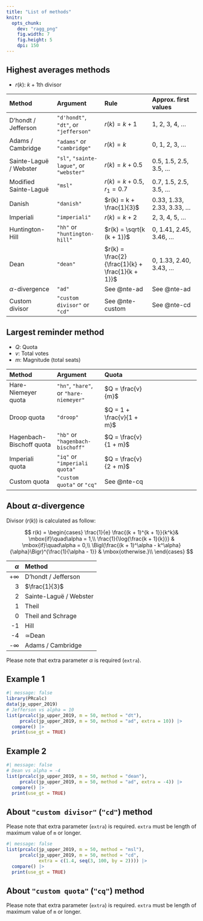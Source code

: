 ```yaml
---
title: "List of methods"
knitr: 
  opts_chunk: 
    dev: "ragg_png"
    fig.width: 7
    fig.height: 5
    dpi: 150
---
```


## Highest averages methods

* $r(k)$: $k+1$th divisor

|Method|Argument|Rule|Approx. first values|
|:---|:---|:---|:---|
|D'hondt / Jefferson |`"d'hondt"`, `"dt"`, or `"jefferson"`|$r(k) = k + 1$|1, 2, 3, 4, ...|
|Adams / Cambridge|`"adams"` or `"cambridge"`|$r(k) = k$|0, 1, 2, 3, ...|
|Sainte-Laguë / Webster|`"sl"`, `"sainte-lague"`, or `"webster"`|$r(k) = k + 0.5$|0.5, 1.5, 2.5, 3.5, ...|
|Modified Sainte-Laguë|`"msl"`|$r(k) = k + 0.5, r_1 = 0.7$|0.7, 1.5, 2.5, 3.5, ...|
|Danish|`"danish"`|$r(k) = k + \frac{1}{3}$|0.33, 1.33, 2.33, 3.33, ...|
|Imperiali|`"imperiali"`|$r(k) = k + 2$|2, 3, 4, 5, ...|
|Huntington-Hill|`"hh"` or `"huntington-hill"`|$r(k) = \sqrt{k (k + 1)}$|0, 1.41, 2.45, 3.46, ...|
|Dean|`"dean"`|$r(k) = \frac{2}{\frac{1}{k} + \frac{1}{k + 1}}$|0, 1.33, 2.40, 3.43, ...|
|$\alpha$-divergence|`"ad"`|See @nte-ad |See @nte-ad |
|Custom divisor|`"custom divisor"` or `"cd"`|See @nte-custom |See @nte-cd |

## Largest reminder method

* $Q$: Quota
* $v$: Total votes
* $m$: Magnitude (total seats)

|Method|Argument|Quota|
|:---|:---|:---|:---|
|Hare-Niemeyer quota|`"hn"`, `"hare"`, or `"hare-niemeyer"`|$Q = \frac{v}{m}$|
|Droop quota|`"droop"`|$Q = 1 + \frac{v}{1 + m}$|
|Hagenbach-Bischoff quota|`"hb"` or `"hagenbach-bischoff"`|$Q = \frac{v}{1 + m}$|
|Imperiali quota|`"iq"` or `"imperiali quota"`|$Q = \frac{v}{2 + m}$|
|Custom quota|`"custom quota"` or `"cq"`|See @nte-cq|

:::{#nte-ad .callout-note collapse="true"}
## About $\alpha$-divergence

Divisor ($r(k)$) is calculated as follow:

$$
r(k) = \begin{cases}
\frac{1}{e} \frac{(k + 1)^{k + 1}}{k^k}& \mbox{if}\quad\alpha = 1,\\
\frac{1}{\log{\frac{k + 1}{k}}} & \mbox{if}\quad\alpha = 0,\\
\Bigl(\frac{(k + 1)^\alpha - k^\alpha}{\alpha}\Bigr)^{\frac{1}{\alpha - 1}} & \mbox{otherwise.}\\
\end{cases}
$$

|$\alpha$|Method|
|---:|:---|
|+$\infty$|D'hondt / Jefferson|
|3|$\frac{1}{3}$|
|2|Sainte-Laguë / Webster|
|1|Theil|
|0|Theil and Schrage|
|-1|Hill|
|-4|$\simeq$Dean|
|-$\infty$|Adams / Cambridge|

Please note that extra parameter $\alpha$ is required (`extra`). 

:::{.panel-tabset}
## Example 1

```r
#| message: false
library(PRcalc)
data(jp_upper_2019)
# Jefferson vs alpha = 10
list(prcalc(jp_upper_2019, m = 50, method = "dt"),
     prcalc(jp_upper_2019, m = 50, method = "ad", extra = 10)) |> 
  compare() |> 
  print(use_gt = TRUE)
```

## Example 2

```r
#| message: false
# Dean vs alpha = -4
list(prcalc(jp_upper_2019, m = 50, method = "dean"),
     prcalc(jp_upper_2019, m = 50, method = "ad", extra = -4)) |> 
  compare() |> 
  print(use_gt = TRUE)
```
:::

:::

:::{#nte-cd .callout-note collapse="true"}
## About `"custom divisor"` (`"cd"`) method

Please note that extra parameter (`extra`) is required. `extra` must be length of maximum value of `m` or longer.

```r
#| message: false
list(prcalc(jp_upper_2019, m = 50, method = "msl"),
     prcalc(jp_upper_2019, m = 50, method = "cd", 
            extra = c(1.4, seq(3, 100, by = 2)))) |> 
  compare() |> 
  print(use_gt = TRUE)
```
:::

:::{#nte-cq .callout-note collapse="true"}
## About `"custom quota"` (`"cq"`) method

Please note that extra parameter (`extra`) is required. `extra` must be length of maximum value of `m` or longer.

:::
